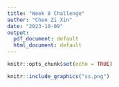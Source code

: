 ```yaml
---
title: "Week 8 Challenge"
author: "Chen Zi Xin"
date: "2023-10-09"
output:
  pdf_document: default
  html_document: default
---
```


```r
knitr::opts_chunk$set(echo = TRUE)
```


```r
knitr::include_graphics("ss.png")
```
